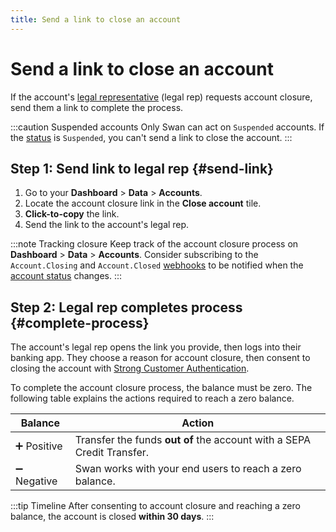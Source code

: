 ```yaml
---
title: Send a link to close an account
---
```


# Send a link to close an account

If the account's [legal representative](../../../glossary.mdx#legal-representative) (legal rep) requests account closure, send them a link to complete the process.

:::caution Suspended accounts
Only Swan can act on `Suspended` accounts.
If the [status](../index.mdx#statuses) is `Suspended`, you can't send a link to close the account.
:::

## Step 1: Send link to legal rep {#send-link}

1. Go to your **Dashboard** > **Data** > **Accounts**.
1. Locate the account closure link in the **Close account** tile.
1. **Click-to-copy** the link.
1. Send the link to the account's legal rep.

:::note Tracking closure
Keep track of the account closure process on **Dashboard** > **Data** > **Accounts**.
Consider subscribing to the `Account.Closing` and `Account.Closed` [webhooks](../../../developers/using-api/webhooks.mdx#events-accounts) to be notified when the [account status](../index.mdx#statuses) changes.
:::

## Step 2: Legal rep completes process {#complete-process}

The account's legal rep opens the link you provide, then logs into their banking app.
They choose a reason for account closure, then consent to closing the account with [Strong Customer Authentication](../../users/consent/index.mdx#sca).

To complete the account closure process, the balance must be zero.
The following table explains the actions required to reach a zero balance.

| Balance | Action |
| --- | --- |
| ➕ Positive | Transfer the funds **out of** the account with a SEPA Credit Transfer. |
| ➖ Negative | Swan works with your end users to reach a zero balance. |

:::tip Timeline
After consenting to account closure and reaching a zero balance, the account is closed **within 30 days**.
:::